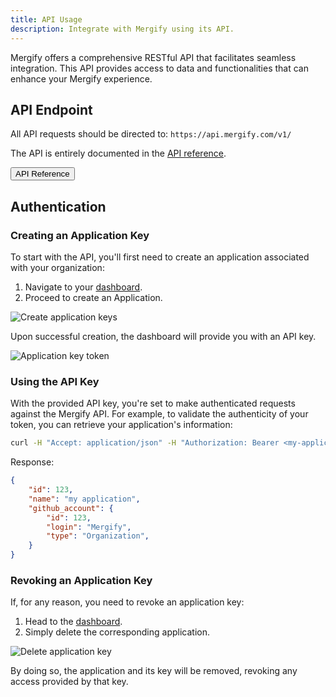 ```yaml
---
title: API Usage
description: Integrate with Mergify using its API.
---
```



Mergify offers a comprehensive RESTful API that facilitates seamless
integration. This API provides access to data and functionalities that can
enhance your Mergify experience.

## API Endpoint

All API requests should be directed to: `https://api.mergify.com/v1/`

The API is entirely documented in the [API reference](/api).

<Button colorScheme="blue" href='/api'>
  API Reference
</Button>

## Authentication

### Creating an Application Key

To start with the API, you'll first need to create an application associated
with your organization:

1. Navigate to your [dashboard](https://dashboard.mergify.com).
2. Proceed to create an Application.

<Image src={applicationKeysCreate} alt="Create application keys"/>

Upon successful creation, the dashboard will provide you with an API key.

<Image src={applicationKeysToken} alt="Application key token"/>

### Using the API Key

With the provided API key, you're set to make authenticated requests against
the Mergify API. For example, to validate the authenticity of your token, you
can retrieve your application's information:

```bash
curl -H "Accept: application/json" -H "Authorization: Bearer <my-application-api-key>" https://api.mergify.com/v1/application
```

Response:
```json
{
    "id": 123,
    "name": "my application",
    "github_account": {
        "id": 123,
        "login": "Mergify",
        "type": "Organization",
    }
}
```

### Revoking an Application Key

If, for any reason, you need to revoke an application key:

1. Head to the [dashboard](https://dashboard.mergify.com).
2. Simply delete the corresponding application.

<Image src={applicationKeysDelete} alt="Delete application key"/>

By doing so, the application and its key will be removed, revoking any access
provided by that key.
